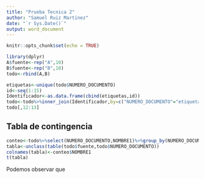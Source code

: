 ---
title: "Prueba Tecnica 2"
author: "Samuel Ruiz Martinez"
date: "`r Sys.Date()`"
output: word_document
---

```{r setup, include=FALSE}
knitr::opts_chunk$set(echo = TRUE)
```

```{r, punto 1,echo=FALSE}
library(dplyr)
A$fuente<-rep("A",10)
B$fuente<-rep("B",10)
todo<-rbind(A,B)

etiquetas<-unique(todo$NUMERO_DOCUMENTO)
id<-seq(1:15)
Identificador<-as.data.frame(cbind(etiquetas,id))
todo<-todo%>%inner_join(Identificador,by=c("NUMERO_DOCUMENTO"="etiquetas"))%>%as.data.frame()
todo[,12:13]
```


## Tabla de contingencia

```{r,echo=FALSE}
conteo<-todo%>%select(NUMERO_DOCUMENTO,NOMBRE1)%>%group_by(NUMERO_DOCUMENTO,NOMBRE1)%>%summarise(n=n())%>%as.data.frame()
tabla<-unclass(table(todo$fuente,todo$NUMERO_DOCUMENTO))
colnames(tabla)<-conteo$NOMBRE1
t(tabla)
```

Podemos observar que 